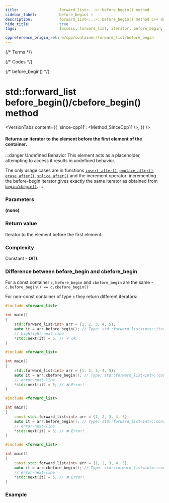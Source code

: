 ```yaml
---
title:					forward_list<...>::before_begin() method
sidebar_label:			before_begin( )
description:			forward_list<...>::before_begin() method C++ documentation
hide_title:				true
tags:					[access, forward_list, iterator, before_begin, front]

cppreference_origin_rel: w/cpp/container/forward_list/before_begin
---
```



{/* Terms */}

{/* Codes */}

{/* before_begin() */}

# std::forward_list before_begin()/cbefore_begin() method

<VersionTabs content={{
	'since-cpp11': <Method_SinceCpp11 />,
}} />

#### Returns an <Tooltip title={Term_ContAlias_Iterator}>iterator</Tooltip> to the element before the first element of the container.

:::danger Undefined Behavior
This element acts as a placeholder, attempting to access it results in <Tooltip title={Term_UndefinedBehaviour}>undefined behavior</Tooltip>.


The only usage cases are in functions [`insert_after()`](insert_after), [`emplace_after()`](emplace_after), [`erase_after()`](erase_after), [`splice_after()`](splice_after) and the increment operator: incrementing the before-begin iterator gives exactly the same iterator as obtained from [`begin/cbegin()`](begin).
:::

### Parameters

**(none)**

### Return value

Iterator to the element before the first element.

### Complexity

Constant - **O(1)**.

### Difference between before_begin and cbefore_begin

For a const container `c`, `before_begin` and `cbefore_begin` are the same - `c.before_begin() == c.cbefore_begin()`

For non-const container of type `c` they return different iterators:

<Tabs>
<TabItem value="non-const-container" label="Non const container" default>

<Tabs>
<TabItem value="before_begin" label="before_begin" default>

```cpp
#include <forward_list>

int main()
{
    std::forward_list<int> arr = {1, 2, 3, 4, 5};
    auto it = arr.before_begin(); // Type: std::forward_list<int>::iterator
    // highlight-next-line
    *std::next(it) = 5; // ✔ Ok
}
```

</TabItem>
<TabItem value="cbefore_begin" label="cbefore_begin" default>

```cpp
#include <forward_list>

int main()
{
    std::forward_list<int> arr = {1, 2, 3, 4, 5};
    auto it = arr.cbefore_begin(); // Type: std::forward_list<int>::const_iterator
    // error-next-line
    *std::next(it) = 5; // ❌ Error!
}
```

</TabItem>
</Tabs>

</TabItem>
<TabItem value="const-container" label="Const container">

<Tabs>
<TabItem value="before_begin" label="before_begin" default>

```cpp
#include <forward_list>

int main()
{
    const std::forward_list<int> arr = {1, 2, 3, 4, 5};
    auto it = arr.before_begin(); // Type: std::forward_list<int>::const_iterator
    // error-next-line
    *std::next(it) = 5; // ❌ Error!
}
```

</TabItem>
<TabItem value="cbefore_begin" label="cbefore_begin" default>

```cpp
#include <forward_list>

int main()
{
    const std::forward_list<int> arr = {1, 2, 3, 4, 5};
    auto it = arr.cbefore_begin(); // Type: std::forward_list<int>::const_iterator
    // error-next-line
    *std::next(it) = 5; // ❌ Error!
}
```

</TabItem>
</Tabs>

</TabItem>
</Tabs>

### Example

<ImproveSection />
